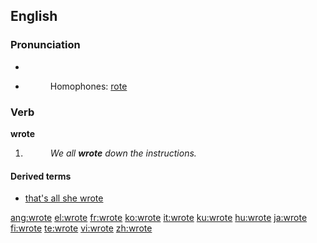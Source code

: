 ==English==
{{rank|faith|gentleman|persons|609|wrote|chief|company|sweet}}

===Pronunciation===
* {{IPA|/ɻɔʊt/}}
* {{audio|en-us-wrote.ogg|Audio (US)}}
*: Homophones: [[rote]]
*: {{rhymes|əʊt}}

===Verb===
'''wrote'''

# {{simple past of|[[write]]}}
#: ''We all '''wrote''' down the instructions.''

====Derived terms====
* [[that's all she wrote]]
[[ang:wrote]]
[[el:wrote]]
[[fr:wrote]]
[[ko:wrote]]
[[it:wrote]]
[[ku:wrote]]
[[hu:wrote]]
[[ja:wrote]]
[[fi:wrote]]
[[te:wrote]]
[[vi:wrote]]
[[zh:wrote]]
